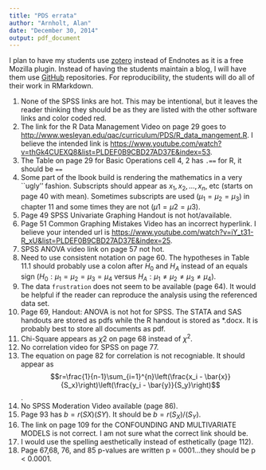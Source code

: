 ```yaml
---
title: "PDS errata"
author: "Arnholt, Alan"
date: "December 30, 2014"
output: pdf_document
---
```


I plan to have my students use [zotero](http://www.zotero.org) instead of Endnotes as it is a free Mozilla plugin.  Instead of having the students maintain a blog, I will have them use [GitHub](http://github.com) repositories. For reproducibility, the students will do all of their work in RMarkdown.  


1. None of the SPSS links are hot.  This may be intentional, but it leaves the reader thinking they should be as they are listed with the other software links and color coded red.
2. The link for the R Data Management Video on page 29 goes to [http://www.wesleyan.edu/qac/curriculum/PDS/R_data_mangement.R](http://www.wesleyan.edu/qac/curriculum/PDS/R_data_mangement.R).  I believe the intended link is [https://www.youtube.com/watch?v=thGk4CUEXQ8&list=PLDEF0B9CBD27AD37E&index=53](https://www.youtube.com/watch?v=thGk4CUEXQ8&list=PLDEF0B9CBD27AD37E&index=53).
3. The Table on page 29 for Basic Operations cell 4, 2 has `.==` for R,  it should be `==`
4. Some part of the Ibook build is rendering the mathematics in a very ``ugly'' fashion.  Subscripts should appear as $x_1, x_2, \ldots, x_n$, etc (starts on page 40 with mean).  Sometimes subscripts are used ($\mu_1 = \mu_2 = \mu_3$) in chapter 11 and some times they are not ($\mu1 = \mu2 = \mu3$).
5. Page 49 SPSS Univariate Graphing Handout is not hot/available.
6. Page 51 Common Graphing Mistakes Video has an incorrect hyperlink.  I believe your intended url is [https://www.youtube.com/watch?v=iY_t31-R_xU&list=PLDEF0B9CBD27AD37E&index=25](https://www.youtube.com/watch?v=iY_t31-R_xU&list=PLDEF0B9CBD27AD37E&index=25).
7. SPSS ANOVA video link on page 57 not hot.
8. Need to use consistent notation on page 60.  The hypotheses in Table 11.1 should probably use a colon after $H_0$ and $H_A$ instead of an equals sign ($H_0:\mu_1 = \mu_2 = \mu_3 = \mu_4$ versus $H_A:\mu_1 \neq \mu_2 \neq \mu_3 \neq \mu_4$).  
9. The data `frustration` does not seem to be available (page 64).  It would be helpful if the reader can reproduce the analysis using the referenced data set.
10. Page 69, Handout: ANOVA is not hot for SPSS. The STATA and SAS handouts are stored as pdfs while the R handout is stored as *.docx.  It is probably best to store all documents as pdf.
11. Chi-Square appears as $\chi2$ on page 68 instead of $\chi^2$.
12. No correlation video for SPSS on page 77.
13. The equation on page 82 for correlation is not recogniable.  It should appear as $$r=\frac{1}{n-1}\sum_{i=1}^{n}\left(\frac{x_i - \bar{x}}{S_x}\right)\left(\frac{y_i - \bar{y}}{S_y}\right)$$.
14. No SPSS Moderation Video available (page 86).
15. Page 93 has $b = r(SX)(SY)$.  It should be $b = r(S_X)/(S_Y)$.
16. The link on page 109 for the CONFOUNDING AND MULTIVARIATE MODELS is not correct.  I am not sure what the correct link should be.
17. I would use the spelling aesthetically instead of esthetically (page 112).
18. Page 67,68, 76, and 85 p-values are written p = 0001...they should be p < 0.0001.

